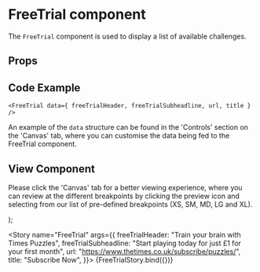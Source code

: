 
<Meta
  title="Newskit Components/Puzzles/FreeTrial"
  component={FreeTrial}
/>

# FreeTrial component
The `FreeTrial` component is used to display a list of available challenges.

## Props
<Props of={FreeTrial} />

## Code Example
`<FreeTrial
  data={ freeTrialHeader, freeTrialSubheadline, url, title }
/>
`

An example of the `data` structure can be found in the 'Controls' section on the 'Canvas' tab, where you can customise the data being fed to the FreeTrial component.

## View Component
Please click the 'Canvas' tab for a better viewing experience, where you can review at the different breakpoints by clicking the preview icon and selecting from our list of pre-defined breakpoints (XS, SM, MD, LG and XL).

  <NewsKitProvider theme={PuzzlesWebLightTheme}>
    <FreeTrial {...{ freeTrialHeader, freeTrialSubheadline, url, title }} />
  </NewsKitProvider>
);

<Story name="FreeTrial"  args={{
    freeTrialHeader: "Train your brain with Times Puzzles",
    freeTrialSubheadline: "Start playing today for just £1 for your first month",
    url: "https://www.thetimes.co.uk/subscribe/puzzles/",
    title: "Subscribe Now",
  }}>
  {FreeTrialStory.bind({})}
</Story>
